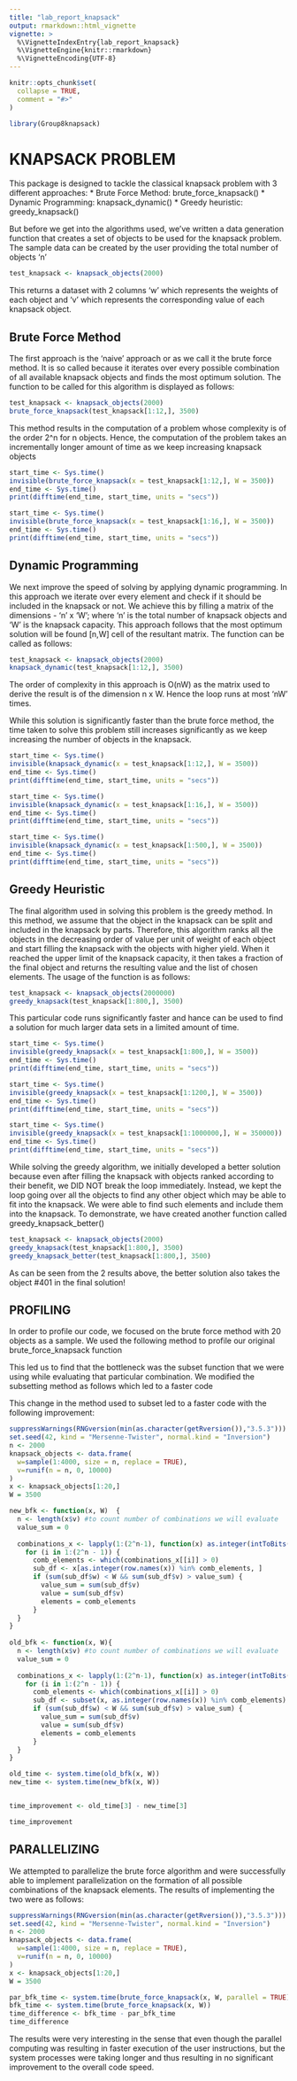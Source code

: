 ```yaml
---
title: "lab_report_knapsack"
output: rmarkdown::html_vignette
vignette: >
  %\VignetteIndexEntry{lab_report_knapsack}
  %\VignetteEngine{knitr::rmarkdown}
  %\VignetteEncoding{UTF-8}
---
```


```r
knitr::opts_chunk$set(
  collapse = TRUE,
  comment = "#>"
)
```

```r
library(Group8knapsack)
```
# KNAPSACK PROBLEM

This package is designed to tackle the classical knapsack problem with 3 different approaches: 
* Brute Force Method: brute_force_knapsack()
* Dynamic Programming: knapsack_dynamic()
* Greedy heuristic: greedy_knapsack()

But before we get into the algorithms used, we've written a data generation function that creates a set of objects to be used for the knapsack problem. The sample data can be created by the user providing the total number of objects 'n'

```r
test_knapsack <- knapsack_objects(2000)
```

This returns a dataset with 2 columns 'w' which represents the weights of each object and 'v' which represents the corresponding value of each knapsack object.

## Brute Force Method

The first approach is the 'naive' approach or as we call it the brute force method. It is so called because it iterates over every possible combination of all available knapsack objects and finds the most optimum solution. The function to be called for this algorithm is displayed as follows:

```r
test_knapsack <- knapsack_objects(2000)
brute_force_knapsack(test_knapsack[1:12,], 3500)
```

This method results in the computation of a problem whose complexity is of the order 2^n for n objects. Hence, the computation of the problem takes an incrementally longer amount of time as we keep increasing knapsack objects

``` r
start_time <- Sys.time()
invisible(brute_force_knapsack(x = test_knapsack[1:12,], W = 3500))
end_time <- Sys.time()
print(difftime(end_time, start_time, units = "secs"))
```

``` r
start_time <- Sys.time()
invisible(brute_force_knapsack(x = test_knapsack[1:16,], W = 3500))
end_time <- Sys.time()
print(difftime(end_time, start_time, units = "secs"))
```

## Dynamic Programming

We next improve the speed of solving by applying dynamic programming. In this approach we iterate over every element and check if it should be included in the knapsack or not. We achieve this by filling a matrix of the dimensions - 'n' x 'W'; where 'n' is the total number of knapsack objects and 'W' is the knapsack capacity. This approach follows that the most optimum solution will be found [n,W] cell of the resultant matrix. The function can be called as follows:

``` r
test_knapsack <- knapsack_objects(2000)
knapsack_dynamic(test_knapsack[1:12,], 3500)
```

The order of complexity in this approach is O(nW) as the matrix used to derive the result is of the dimension n x W. Hence the loop runs at most 'nW' times.

While this solution is significantly faster than the brute force method, the time taken to solve this problem still increases significantly as we keep increasing the number of objects in the knapsack.

``` r
start_time <- Sys.time()
invisible(knapsack_dynamic(x = test_knapsack[1:12,], W = 3500))
end_time <- Sys.time()
print(difftime(end_time, start_time, units = "secs"))
```

``` r
start_time <- Sys.time()
invisible(knapsack_dynamic(x = test_knapsack[1:16,], W = 3500))
end_time <- Sys.time()
print(difftime(end_time, start_time, units = "secs"))
```

``` r
start_time <- Sys.time()
invisible(knapsack_dynamic(x = test_knapsack[1:500,], W = 3500))
end_time <- Sys.time()
print(difftime(end_time, start_time, units = "secs"))
```

## Greedy Heuristic

The final algorithm used in solving this problem is the greedy method. In this method, we assume that the object in the knapsack can be split and included in the knapsack by parts. Therefore, this algorithm ranks all the objects in the decreasing order of value per unit of weight of each object and start filling the knapsack with the objects with higher yield. When it reached the upper limit of the knapsack capacity, it then takes a fraction of the final object and returns the resulting value and the list of chosen elements. The usage of the function is as follows:

``` r
test_knapsack <- knapsack_objects(2000000)
greedy_knapsack(test_knapsack[1:800,], 3500)
```

This particular code runs significantly faster and hance can be used to find a solution for much larger data sets in a limited amount of time.

``` r
start_time <- Sys.time()
invisible(greedy_knapsack(x = test_knapsack[1:800,], W = 3500))
end_time <- Sys.time()
print(difftime(end_time, start_time, units = "secs"))
```

``` r
start_time <- Sys.time()
invisible(greedy_knapsack(x = test_knapsack[1:1200,], W = 3500))
end_time <- Sys.time()
print(difftime(end_time, start_time, units = "secs"))
```

``` r
start_time <- Sys.time()
invisible(greedy_knapsack(x = test_knapsack[1:1000000,], W = 350000))
end_time <- Sys.time()
print(difftime(end_time, start_time, units = "secs"))
```

While solving the greedy algorithm, we initially developed a better solution because even after filling the knapsack with objects ranked according to their benefit, we DID NOT break the loop immediately. Instead, we kept the loop going over all the objects to find any other object which may be able to fit into the knapsack. We were able to find such elements and include them into the knapsack. To demonstrate, we have created another function called greedy_knapsack_better()

```r
test_knapsack <- knapsack_objects(2000)
greedy_knapsack(test_knapsack[1:800,], 3500)
greedy_knapsack_better(test_knapsack[1:800,], 3500)
```

As can be seen from the 2 results above, the better solution also takes the object #401 in the final solution!

## PROFILING

In order to profile our code, we focused on the brute force method with 20 objects as a sample. We used the following method to profile our original brute_force_knapsack function

This led us to find that the bottleneck was the subset function that we were using while evaluating that particular combination. We modified the subsetting method as follows which led to a faster code

This change in the method used to subset led to a faster code with the following improvement:

```r
suppressWarnings(RNGversion(min(as.character(getRversion()),"3.5.3")))
set.seed(42, kind = "Mersenne-Twister", normal.kind = "Inversion")
n <- 2000
knapsack_objects <- data.frame(
  w=sample(1:4000, size = n, replace = TRUE),
  v=runif(n = n, 0, 10000)
)
x <- knapsack_objects[1:20,]
W = 3500

new_bfk <- function(x, W)  { 
  n <- length(x$v) #to count number of combinations we will evaluate
  value_sum = 0
  
  combinations_x <- lapply(1:(2^n-1), function(x) as.integer(intToBits(x)))
    for (i in 1:(2^n - 1)) {
      comb_elements <- which(combinations_x[[i]] > 0)
      sub_df <- x[as.integer(row.names(x)) %in% comb_elements, ]
      if (sum(sub_df$w) < W && sum(sub_df$v) > value_sum) {
        value_sum = sum(sub_df$v)
        value = sum(sub_df$v)
        elements = comb_elements
      }
  }
}
  
old_bfk <- function(x, W){
  n <- length(x$v) #to count number of combinations we will evaluate
  value_sum = 0
  
  combinations_x <- lapply(1:(2^n-1), function(x) as.integer(intToBits(x)))
    for (i in 1:(2^n - 1)) {
      comb_elements <- which(combinations_x[[i]] > 0)
      sub_df <- subset(x, as.integer(row.names(x)) %in% comb_elements)
      if (sum(sub_df$w) < W && sum(sub_df$v) > value_sum) {
        value_sum = sum(sub_df$v)
        value = sum(sub_df$v)
        elements = comb_elements
      }
  }
}

old_time <- system.time(old_bfk(x, W))
new_time <- system.time(new_bfk(x, W))


time_improvement <- old_time[3] - new_time[3]

time_improvement
```

## PARALLELIZING

We attempted to parallelize the brute force algorithm and were successfully able to implement parallelization on the formation of all possible combinations of the knapsack elements. The results of implementing the two were as follows:

```r
suppressWarnings(RNGversion(min(as.character(getRversion()),"3.5.3")))
set.seed(42, kind = "Mersenne-Twister", normal.kind = "Inversion")
n <- 2000
knapsack_objects <- data.frame(
  w=sample(1:4000, size = n, replace = TRUE),
  v=runif(n = n, 0, 10000)
)
x <- knapsack_objects[1:20,]
W = 3500

par_bfk_time <- system.time(brute_force_knapsack(x, W, parallel = TRUE))
bfk_time <- system.time(brute_force_knapsack(x, W))
time_difference <- bfk_time - par_bfk_time
time_difference
```

The results were very interesting in the sense that even though the parallel computing was resulting in faster execution of the user instructions, but the system processes were taking longer and thus resulting in no significant improvement to the overall code speed.
